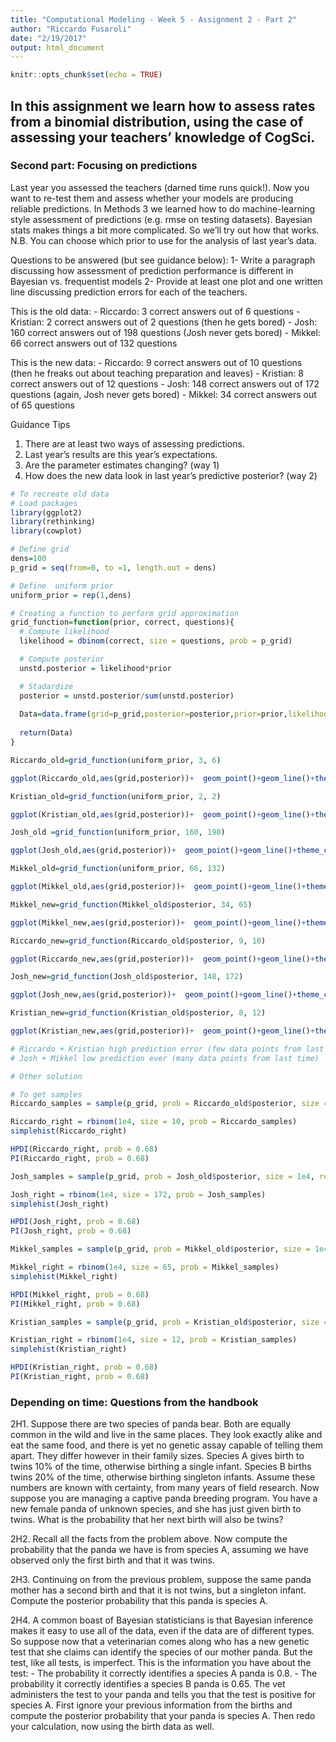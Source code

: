 ```yaml
---
title: "Computational Modeling - Week 5 - Assignment 2 - Part 2"
author: "Riccardo Fusaroli"
date: "2/19/2017"
output: html_document
---
```


```r
knitr::opts_chunk$set(echo = TRUE)
```

## In this assignment we learn how to assess rates from a binomial distribution, using the case of assessing your teachers' knowledge of CogSci.

### Second part: Focusing on predictions

Last year you assessed the teachers (darned time runs quick!). Now you want to re-test them and assess whether your models are producing reliable predictions. In Methods 3 we learned how to do machine-learning style assessment of predictions (e.g. rmse on testing datasets). Bayesian stats makes things a bit more complicated. So we'll try out how that works. N.B. You can choose which prior to use for the analysis of last year's data.

Questions to be answered (but see guidance below):
1- Write a paragraph discussing how assessment of prediction performance is different in Bayesian vs. frequentist models
2- Provide at least one plot and one written line discussing prediction errors for each of the teachers.

This is the old data:
- Riccardo: 3 correct answers out of 6 questions
- Kristian: 2 correct answers out of 2 questions (then he gets bored)
- Josh: 160 correct answers out of 198 questions (Josh never gets bored)
- Mikkel: 66 correct answers out of 132 questions

This is the new data:
- Riccardo: 9 correct answers out of 10 questions (then he freaks out about teaching preparation and leaves)
- Kristian: 8 correct answers out of 12 questions
- Josh: 148 correct answers out of 172 questions (again, Josh never gets bored)
- Mikkel: 34 correct answers out of 65 questions

Guidance Tips

1. There are at least two ways of assessing predictions.
2. Last year's results are this year's expectations.
3. Are the parameter estimates changing? (way 1)
4. How does the new data look in last year's predictive posterior? (way 2)

```r
# To recreate old data
# Load packages
library(ggplot2)
library(rethinking)
library(cowplot)

# Define grid
dens=100
p_grid = seq(from=0, to =1, length.out = dens)

# Define  uniform prior
uniform_prior = rep(1,dens)

# Creating a function to perform grid approximation
grid_function=function(prior, correct, questions){
  # Compute likelihood
  likelihood = dbinom(correct, size = questions, prob = p_grid)

  # Compute posterior 
  unstd.posterior = likelihood*prior

  # Stadardize
  posterior = unstd.posterior/sum(unstd.posterior)
  
  Data=data.frame(grid=p_grid,posterior=posterior,prior=prior,likelihood=likelihood)
  
  return(Data)
}

Riccardo_old=grid_function(uniform_prior, 3, 6)

ggplot(Riccardo_old,aes(grid,posterior))+  geom_point()+geom_line()+theme_classic()+  geom_line(aes(grid,prior/dens),color='red')+  xlab("Knowledge of CogSci")+ ylab("posterior probability") + ggtitle("Riccardo")

Kristian_old=grid_function(uniform_prior, 2, 2)

ggplot(Kristian_old,aes(grid,posterior))+  geom_point()+geom_line()+theme_classic()+  geom_line(aes(grid,prior/dens),color='red')+  xlab("Knowledge of CogSci")+ ylab("posterior probability") + ggtitle("Kristian")

Josh_old =grid_function(uniform_prior, 160, 198)

ggplot(Josh_old,aes(grid,posterior))+  geom_point()+geom_line()+theme_classic()+  geom_line(aes(grid,prior/dens),color='red')+  xlab("Knowledge of CogSci")+ ylab("posterior probability") + ggtitle("Josh")

Mikkel_old=grid_function(uniform_prior, 66, 132)

ggplot(Mikkel_old,aes(grid,posterior))+  geom_point()+geom_line()+theme_classic()+  geom_line(aes(grid,prior/dens),color='red')+  xlab("Knowledge of CogSci")+ ylab("posterior probability") + ggtitle("Mikkel")

Mikkel_new=grid_function(Mikkel_old$posterior, 34, 65)

ggplot(Mikkel_new,aes(grid,posterior))+  geom_point()+geom_line()+theme_classic()+  geom_line(aes(grid,prior),color='red')+  xlab("Knowledge of CogSci")+ ylab("posterior probability") + ggtitle("Mikkel_new")

Riccardo_new=grid_function(Riccardo_old$posterior, 9, 10)

ggplot(Riccardo_new,aes(grid,posterior))+  geom_point()+geom_line()+theme_classic()+  geom_line(aes(grid,prior),color='red')+  xlab("Knowledge of CogSci")+ ylab("posterior probability") + ggtitle("Riccardo_new")

Josh_new=grid_function(Josh_old$posterior, 148, 172)

ggplot(Josh_new,aes(grid,posterior))+  geom_point()+geom_line()+theme_classic()+  geom_line(aes(grid,prior),color='red')+  xlab("Knowledge of CogSci")+ ylab("posterior probability") + ggtitle("Josh_new")

Kristian_new=grid_function(Kristian_old$posterior, 8, 12)

ggplot(Kristian_new,aes(grid,posterior))+  geom_point()+geom_line()+theme_classic()+  geom_line(aes(grid,prior),color='red')+  xlab("Knowledge of CogSci")+ ylab("posterior probability") + ggtitle("Kristian_new")

# Riccardo + Kristian high prediction error (few data points from last time)
# Josh + Mikkel low prediction ever (many data points from last time)

# Other solution

# To get samples
Riccardo_samples = sample(p_grid, prob = Riccardo_old$posterior, size = 1e4, replace = TRUE)

Riccardo_right = rbinom(1e4, size = 10, prob = Riccardo_samples)
simplehist(Riccardo_right)

HPDI(Riccardo_right, prob = 0.68)
PI(Riccardo_right, prob = 0.68)

Josh_samples = sample(p_grid, prob = Josh_old$posterior, size = 1e4, replace = TRUE)

Josh_right = rbinom(1e4, size = 172, prob = Josh_samples)
simplehist(Josh_right)

HPDI(Josh_right, prob = 0.68)
PI(Josh_right, prob = 0.68)

Mikkel_samples = sample(p_grid, prob = Mikkel_old$posterior, size = 1e4, replace = TRUE)

Mikkel_right = rbinom(1e4, size = 65, prob = Mikkel_samples)
simplehist(Mikkel_right)

HPDI(Mikkel_right, prob = 0.68)
PI(Mikkel_right, prob = 0.68)

Kristian_samples = sample(p_grid, prob = Kristian_old$posterior, size = 1e4, replace = TRUE)

Kristian_right = rbinom(1e4, size = 12, prob = Kristian_samples)
simplehist(Kristian_right)

HPDI(Kristian_right, prob = 0.68)
PI(Kristian_right, prob = 0.68)

```


### Depending on time: Questions from the handbook
2H1. Suppose there are two species of panda bear. Both are equally common in the wild and live in the same places. They look exactly alike and eat the same food, and there is yet no genetic assay capable of telling them apart. They differ however in their family sizes. Species A gives birth to twins 10% of the time, otherwise birthing a single infant. Species B births twins 20% of the time, otherwise birthing singleton infants. Assume these numbers are known with certainty, from many years of field research.
Now suppose you are managing a captive panda breeding program. You have a new female panda of unknown species, and she has just given birth to twins. What is the probability that her next birth will also be twins?

2H2. Recall all the facts from the problem above. Now compute the probability that the panda we have is from species A, assuming we have observed only the first birth and that it was twins.

2H3. Continuing on from the previous problem, suppose the same panda mother has a second birth and that it is not twins, but a singleton infant. Compute the posterior probability that this panda is species A.

2H4. A common boast of Bayesian statisticians is that Bayesian inference makes it easy to use all of the data, even if the data are of different types. So suppose now that a veterinarian comes along who has a new genetic test that she claims can identify the species of our mother panda. But the test, like all tests, is imperfect. This is the information you have about the test:
- The probability it correctly identifies a species A panda is 0.8.
- The probability it correctly identifies a species B panda is 0.65.
The vet administers the test to your panda and tells you that the test is positive for species A. First ignore your previous information from the births and compute the posterior probability that your panda is species A. Then redo your calculation, now using the birth data as well.
